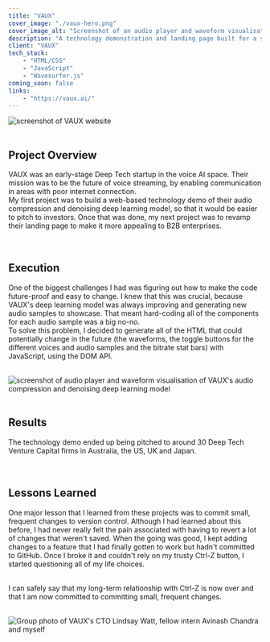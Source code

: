 ```yaml
---
title: "VAUX"
cover_image: "./vaux-hero.png"
cover_image_alt: "Screenshot of an audio player and waveform visualisation technology demonstration for a voice AI startup"
description: "A technology demonstration and landing page built for a startup in the voice AI space, using HTML/CSS, JavaScript and Wavesurfer.js"
client: "VAUX"
tech_stack:
    - "HTML/CSS"
    - "JavaScript"
    - "Wavesurfer.js"
coming_soon: false
links:
    - "https://vaux.ai/"
---
```


![screenshot of VAUX website](./vaux-hero.png)
<br/>
<br/>

## Project Overview
VAUX was an early-stage Deep Tech startup in the voice AI space. 
Their mission was to be the future of voice streaming, by enabling 
communication in areas with poor internet connection.
<br/>
My first project was to build a web-based technology demo 
of their audio compression and denoising deep learning model, so that it would 
be easier to pitch to investors. Once that was done, my next project was to 
revamp their landing page to make it more appealing to B2B enterprises.
<br/>
<br/>
<br/>

## Execution

One of the biggest challenges I had was figuring out how to make the code 
future-proof and easy to change. I knew that this was crucial, because VAUX's 
deep learning model was always improving and generating new audio 
samples to showcase. That meant hard-coding all of the 
components for each audio sample was a big no-no.
<br/>
To solve this problem, I decided to generate all of the HTML that could 
potentially change in the future (the waveforms, the toggle buttons for the 
different voices and audio samples and the bitrate stat bars) with JavaScript, 
using the DOM API.
<br/>
<br/>

![screenshot of audio player and waveform visualisation of VAUX's audio compression and denoising deep learning model](./vaux-demo.png)
<br/>
<br/>

## Results

The technology demo ended up being pitched to around 30 Deep Tech Venture
Capital firms in Australia, the US, UK and Japan.<br/>
<br/>
<br/>

## Lessons Learned

One major lesson that I learned from these projects was to commit small, frequent 
changes to version control.
Although I had learned about this before, I had never really felt the pain 
associated with having to revert a lot of changes that weren't saved.
When the going was good, I kept adding changes to a feature that I had finally 
gotten to work but hadn't committed to GitHub. 
Once I broke it and couldn't rely on my trusty Ctrl-Z button, I started 
questioning all of my life choices.<br/>
<br/>

I can safely say that my long-term relationship with Ctrl-Z is now over and 
that I am now committed to committing small, frequent changes.<br/>
<br/>

![Group photo of VAUX's CTO Lindsay Watt, fellow intern Avinash Chandra and myself](./vaux-goodbye.jpg)